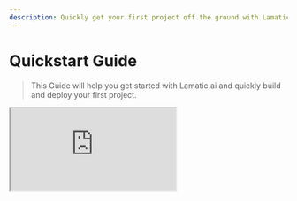 ```yaml
---
description: Quickly get your first project off the ground with Lamatic.
---
```


# Quickstart Guide

> This Guide will help you get started with Lamatic.ai and quickly build and deploy your first project.

<div style={{ position: 'relative', paddingBottom: 'calc(60.88541666666667% + 41px)', height: 0, width: '100%' }}>
      <iframe
        src="https://demo.arcade.software/KQ2XsuxLdpSK7r00BJEz?embed&embed_mobile=tab&embed_desktop=inline&show_copy_link=true"
        title="Lamatic.ai | Studio"        
        loading="lazy"
        allowFullScreen
        allow="clipboard-write"
        style={{ position: 'absolute', top: 0, left: 0, width: '100%', height: '100%', colorScheme: 'light' }}
      />
    </div>

<Steps>
The Quickest Way to Get Started with lamatic is using pre built Use Cases

### Create a new Flow
Start by creating a new flow in Lamatic Studio. This will be the foundation of your project where you can define the sequence of operations.

### Select a Use Case
Choose a pre-built Use Cases that matches your project requirements. Use Cases provide a quick way to set up common flow without starting from scratch.

### Fill in the required fields for Flow Nodes
Populate the necessary fields for each node in your flow. These fields define the specific actions and data that each node will process.

### Test the Flow
Run tests to ensure that your flow works as expected. Testing helps identify and fix any issues before deployment.

### Deploy the Project
Once your flow is tested and verified, deploy the project to make it live. Deployment moves your project from the development environment to production.

</Steps>
